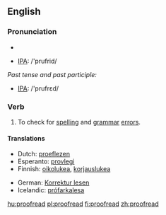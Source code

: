==English==

===Pronunciation===
*{{audio|en-us-proofread.ogg|Audio (US)}}

*[[w:IPA|IPA]]: /'prufrid/

''Past tense and past participle:''
*[[w:IPA|IPA]]: /'prufrɛd/

=== Verb ===
{{en-verb|proofreads|proofreading|proofread|proofread}}

# To check for [[spelling]] and [[grammar]] [[error]]s.

====Translations====
{{top}}
*Dutch: [[proeflezen]]
*Esperanto: [[provlegi]]
*Finnish: [[oikolukea]], [[korjauslukea]]
{{mid}}
*German: [[Korrektur lesen]]
*Icelandic: [[prófarkalesa]]
{{bottom}}

[[hu:proofread]]
[[pl:proofread]]
[[fi:proofread]]
[[zh:proofread]]